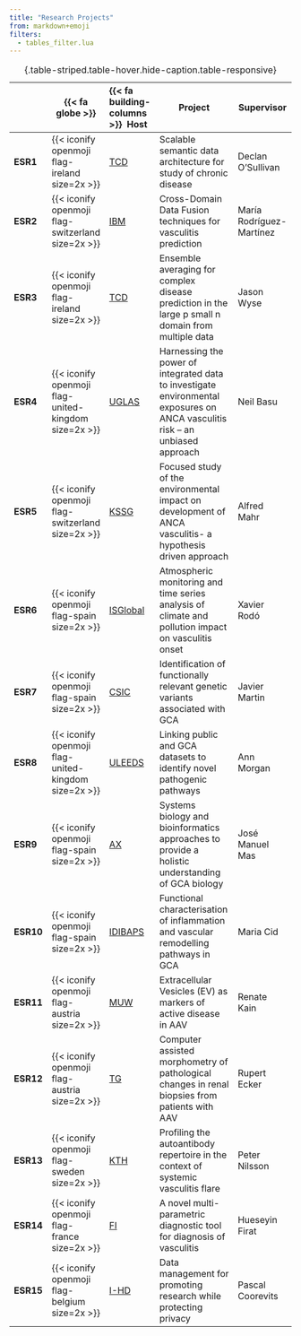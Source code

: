 ```yaml
---
title: "Research Projects"
from: markdown+emoji
filters:
  - tables_filter.lua
---
```


::: {.column-body-outset}

|        | {{< fa globe >}} |{{< fa building-columns >}} \ Host| Project   | Supervisor   |
|:-----|----|:------|--------------------|-------------|
| **ESR1**  | {{< iconify openmoji flag-ireland size=2x >}} |  <a href=https://www.adaptcentre.ie>TCD</a>     | Scalable semantic data architecture for study of chronic disease                                                               | Declan O'Sullivan        |
| **ESR2**  | {{< iconify openmoji flag-switzerland size=2x >}}           |<a href=https://www.zurich.ibm.com/>IBM</a>        | Cross-Domain Data Fusion techniques for vasculitis prediction                                                                  | María Rodríguez-Martínez |
| **ESR3**  | {{< iconify openmoji flag-ireland size=2x >}}               |<a href=https://www.scss.tcd.ie/>TCD</a>           | Ensemble averaging for complex disease prediction in the large p small n domain from multiple data                             | Jason Wyse               |
| **ESR4**  | {{< iconify openmoji flag-united-kingdom size=2x >}}         |<a href=https://www.gla.ac.uk/>UGLAS</a>       | Harnessing the power of integrated data to investigate environmental exposures on ANCA vasculitis risk -- an unbiased approach | Neil Basu                |
| **ESR5**  | {{< iconify openmoji flag-switzerland size=2x >}}           |<a href=https://www.kssg.ch/>KSSG</a>              | Focused study of the environmental impact on development of ANCA vasculitis- a hypothesis driven approach                      | Alfred Mahr              |
| **ESR6**  | {{< iconify openmoji flag-spain size=2x >}}        |<a href=https://www.isglobal.org/>ISGlobal</a>          | Atmospheric monitoring and time series analysis of climate and pollution impact on vasculitis onset                            | Xavier Rodó              |
| **ESR7**  | {{< iconify openmoji flag-spain size=2x >}}        |<a href=www.ipb.csic.es>CSIC</a>                  | Identification of functionally relevant genetic variants associated with GCA                                                   | Javier Martin            |
| **ESR8**  | {{< iconify openmoji flag-united-kingdom size=2x >}}         |<a href=https://lida.leeds.ac.uk/target>ULEEDS</a> | Linking public and GCA datasets to identify novel pathogenic pathways                                                          | Ann Morgan               |
| **ESR9**  | {{< iconify openmoji flag-spain size=2x >}}       |<a href=https://www.anaxomics.com>AX</a>                    | Systems biology and bioinformatics approaches to provide a holistic understanding of GCA biology                               | José Manuel Mas          |
| **ESR10** | {{< iconify openmoji flag-spain size=2x >}}        |<a href=https://www.idibaps.org>IDIBAPS</a>                | Functional characterisation of inflammation and vascular remodelling pathways in GCA                                           | Maria Cid                |
| **ESR11** | {{< iconify openmoji flag-austria size=2x >}}               |<a href=https://www.meduniwien.ac.at>MUW</a>                | Extracellular Vesicles (EV) as markers of active disease in AAV                                                                | Renate Kain              |
| **ESR12** | {{< iconify openmoji flag-austria size=2x >}}               |<a href=https://www.tissuegnostics.com >TG</a>              | Computer assisted morphometry of pathological changes in renal biopsies from patients with AAV                                 | Rupert Ecker             |
| **ESR13** | {{< iconify openmoji flag-sweden size=2x >}}                     |<a href=https://www.kth.se>KTH</a>                         | Profiling the autoantibody repertoire in the context of systemic vasculitis flare                                              | Peter Nilsson            |
| **ESR14** | {{< iconify openmoji flag-france size=2x >}}                     |<a href=https://www.firalis.com>FI</a>                      | A novel multi-parametric diagnostic tool for diagnosis of vasculitis                                                           | Hueseyin Firat           |
| **ESR15** | {{< iconify openmoji flag-belgium size=2x >}}               |<a href=https://www.i-hd.eu>I-HD</a>  | Data management for promoting research while protecting privacy                                                                | Pascal Coorevits         | 
: {.table-striped.table-hover.hide-caption.table-responsive}
:::
